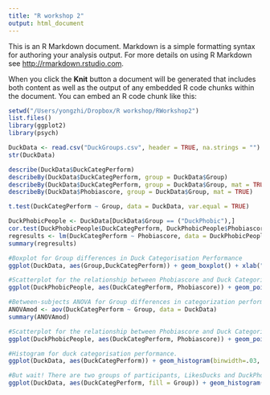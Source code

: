 ```yaml
---
title: "R workshop 2"
output: html_document
---
```


This is an R Markdown document. Markdown is a simple formatting syntax for authoring your analysis output. For more details on using R Markdown see <http://rmarkdown.rstudio.com>.

When you click the **Knit** button a document will be generated that includes both content as well as the output of any embedded R code chunks within the document. You can embed an R code chunk like this:

```r
setwd("/Users/yongzhi/Dropbox/R workshop/RWorkshop2")
list.files()
library(ggplot2)
library(psych)
```

```r
DuckData <- read.csv("DuckGroups.csv", header = TRUE, na.strings = "")
str(DuckData)
```

```r
describe(DuckData$DuckCategPerform)
describeBy(DuckData$DuckCategPerform, group = DuckData$Group)
describeBy(DuckData$DuckCategPerform, group = DuckData$Group, mat = TRUE)
describeBy(DuckData$Phobiascore, group = DuckData$Group, mat = TRUE)
```

```r
t.test(DuckCategPerform ~ Group, data = DuckData, var.equal = TRUE)
```

```r
DuckPhobicPeople <- DuckData[DuckData$Group == ("DuckPhobic"),]
cor.test(DuckPhobicPeople$DuckCategPerform, DuckPhobicPeople$Phobiascore, method = "pearson")
regresults <- lm(DuckCategPerform ~ Phobiascore, data = DuckPhobicPeople)
summary(regresults)
```

```r
#Boxplot for Group differences in Duck Categorisation Performance
ggplot(DuckData, aes(Group,DuckCategPerform)) + geom_boxplot() + xlab("Duck Phobia Group") + ylab("Categorisation Performance")

#Scatterplot for the relationship between Phobiascore and Duck Categorisation Performance in Duck Phobic People
ggplot(DuckPhobicPeople, aes(DuckCategPerform, Phobiascore)) + geom_point() + xlab("Categorisation score") + ylab("Phobia Score")
```

```r

#Between-subjects ANOVA for Group differences in categorization performance
ANOVAmod <- aov(DuckCategPerform ~ Group, data = DuckData)
summary(ANOVAmod)

#Scatterplot for the relationship between Phobiascore and Duck Categorisation Performance in Duck Phobic People with a fitted regression line (the geom_smooth function. lm refers to linear model)
ggplot(DuckPhobicPeople, aes(DuckCategPerform, Phobiascore)) + geom_point() + geom_smooth(method = lm,se = FALSE) + xlab("Categorisation score") + ylab("Phobia Score")

#Histogram for duck categorisation performance. 
ggplot(DuckData, aes(DuckCategPerform)) + geom_histogram(binwidth=.03, alpha=.4) + xlab("Categorisation Performance")

#But wait! There are two groups of participants, LikesDucks and DuckPhobic. Let's use the fill function to colour the histogram so that we know which columns belong to which group.
ggplot(DuckData, aes(DuckCategPerform, fill = Group)) + geom_histogram(binwidth=.03, alpha=.4) + xlab("Categorisation Performance")
```

